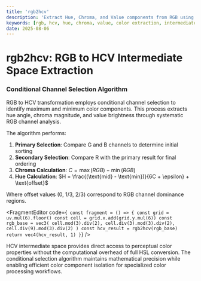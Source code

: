 ```yaml
---
title: 'rgb2hcv'
description: 'Extract Hue, Chroma, and Value components from RGB using conditional channel selection algorithms'
keywords: [rgb, hcv, hue, chroma, value, color extraction, intermediate space]
date: 2025-08-06
---
```



# rgb2hcv: RGB to HCV Intermediate Space Extraction

### Conditional Channel Selection Algorithm

RGB to HCV transformation employs conditional channel selection to identify maximum and minimum color components. This process extracts hue angle, chroma magnitude, and value brightness through systematic RGB channel analysis.

The algorithm performs:

1. **Primary Selection**: Compare G and B channels to determine initial sorting
2. **Secondary Selection**: Compare R with the primary result for final ordering
3. **Chroma Calculation**: $C = \max(RGB) - \min(RGB)$
4. **Hue Calculation**: $H = \frac{(\text{mid} - \text{min})}{6C + \epsilon} + \text{offset}$

Where offset values (0, 1/3, 2/3) correspond to RGB channel dominance regions.

<FragmentEditor
        code={`
const fragment = () => {
        const grid = uv.mul(6).floor()
        const cell = grid.x.add(grid.y.mul(6))
        const rgb_base = vec3(
                cell.mod(3).div(2),
                cell.div(3).mod(3).div(2),
                cell.div(9).mod(3).div(2)
        )
        const hcv_result = rgb2hcv(rgb_base)
        return vec4(hcv_result, 1)
}`}
/>

HCV intermediate space provides direct access to perceptual color properties without the computational overhead of full HSL conversion. The conditional selection algorithm maintains mathematical precision while enabling efficient color component isolation for specialized color processing workflows.
